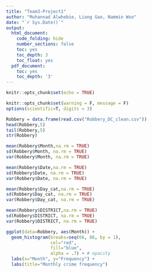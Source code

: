 ```yaml
---
title: "Team3-Project1"
author: "Muhannad Alwhebie, Liang Gao, Nammin Woo"
date: "`r Sys.Date()`"
output:
  html_document:
    code_folding: hide
    number_sections: false
    toc: yes
    toc_depth: 3
    toc_float: yes
  pdf_document:
    toc: yes
    toc_depth: '3'
---
```


```r
knitr::opts_chunk$set(echo = TRUE)
```

```r
knitr::opts_chunk$set(warning = F, message = F)
options(scientific=T, digits = 3) 
```

```r
Robbery = data.frame(read.csv("Robbery_DC_clean.csv"))
head(Robbery,5)
tail(Robbery,5)
str(Robbery)
```

```r
mean(Robbery$Month,na.rm = TRUE)
sd(Robbery$Month, na.rm = TRUE)
var(Robbery$Month, na.rm = TRUE)
```

```r
mean(Robbery$Date,na.rm = TRUE)
sd(Robbery$Date, na.rm = TRUE)
var(Robbery$Date, na.rm = TRUE)
```

```r
mean(Robbery$Day_cat,na.rm = TRUE)
sd(Robbery$Day_cat, na.rm = TRUE)
var(Robbery$Day_cat, na.rm = TRUE)
```

```r
mean(Robbery$DISTRICT,na.rm = TRUE)
sd(Robbery$DISTRICT, na.rm = TRUE)
var(Robbery$DISTRICT, na.rm = TRUE)
```

```r
ggplot(data=Robbery, aes(Month)) + 
  geom_histogram(breaks=seq(66, 86, by = 1), 
                 col="red", 
                 fill="blue", 
                 alpha = .7) + # opacity
  labs(x="Month", y="Frequency") +
  labs(title="Monthly crime frequency")
```

